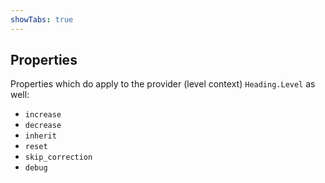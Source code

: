 ```yaml
---
showTabs: true
---
```



## Properties

<PropertiesTable props={HeadingProperties} />

Properties which do apply to the provider (level context) `Heading.Level` as well:

- `increase`
- `decrease`
- `inherit`
- `reset`
- `skip_correction`
- `debug`
